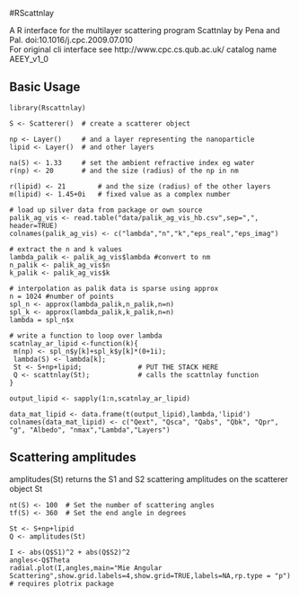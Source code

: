 #RScattnlay

A R interface for the multilayer scattering program Scattnlay by Pena and Pal. 
doi:10.1016/j.cpc.2009.07.010  
For original cli interface see http://www.cpc.cs.qub.ac.uk/  catalog name AEEY_v1_0 

## Basic Usage

    library(Rscattnlay)
    
    S <- Scatterer()  # create a scatterer object

    np <- Layer()     # and a layer representing the nanoparticle
    lipid <- Layer()  # and other layers
 
    na(S) <- 1.33     # set the ambient refractive index eg water 
    r(np) <- 20       # and the size (radius) of the np in nm
    
    r(lipid) <- 21        # and the size (radius) of the other layers
    m(lipid) <- 1.45+0i   # fixed value as a complex number
    
    # load up silver data from package or own source
    palik_ag_vis <- read.table("data/palik_ag_vis_hb.csv",sep=",", header=TRUE)
    colnames(palik_ag_vis) <- c("lambda","n","k","eps_real","eps_imag")

    # extract the n and k values
    lambda_palik <- palik_ag_vis$lambda #convert to nm
    n_palik <- palik_ag_vis$n 
    k_palik <- palik_ag_vis$k

    # interpolation as palik data is sparse using approx
    n = 1024 #number of points
    spl_n <- approx(lambda_palik,n_palik,n=n)
    spl_k <- approx(lambda_palik,k_palik,n=n)
    lambda = spl_n$x
    
    # write a function to loop over lambda
    scatnlay_ar_lipid <-function(k){
     m(np) <- spl_n$y[k]+spl_k$y[k]*(0+1i);
     lambda(S) <- lambda[k];
     St <- S+np+lipid;              # PUT THE STACK HERE
     Q <- scattnlay(St);            # calls the scattnlay function
    }
    
    output_lipid <- sapply(1:n,scatnlay_ar_lipid)
    
    data_mat_lipid <- data.frame(t(output_lipid),lambda,'lipid')
    colnames(data_mat_lipid) <- c("Qext", "Qsca", "Qabs", "Qbk", "Qpr", "g", "Albedo", "nmax","Lambda","Layers")
    
    
## Scattering amplitudes

amplitudes(St) returns the S1 and S2 scattering amplitudes on the scatterer object St

    nt(S) <- 100  # Set the number of scattering angles
    tf(S) <- 360  # Set the end angle in degrees

    St <- S+np+lipid
    Q <- amplitudes(St)

    I <- abs(Q$S1)^2 + abs(Q$S2)^2
    angles<-Q$Theta
    radial.plot(I,angles,main="Mie Angular Scattering",show.grid.labels=4,show.grid=TRUE,labels=NA,rp.type = "p")   # requires plotrix package